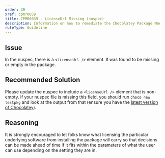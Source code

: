 ```yaml
---
order: 39
xref: cpmr0039
title: CPMR0039 - LicenseUrl Missing (nuspec)
description: Information on how to remediate the Chocolatey Package Moderation Rule 0039
ruleType: Guideline
---
```


<PackageValidatorRuleGuideline />

## Issue

In the nuspec, there is a `<licenseUrl />` element. It was found to be missing or empty in the package.

## Recommended Solution

Please update the nuspec to include a `<licenseUrl />` element that is non-empty. If your nuspec file is missing this field, you should run `choco new testpkg` and look at the output from that (ensure you have the [latest version of Chocolatey](https://community.chocolatey.org/packages?q=id%3Achocolatey)).

## Reasoning

It is strongly encouraged to let folks know what licensing the particular underlying software from installing the package will carry so that decisions can be made ahead of time if it fits within the parameters of what the user can use depending on the setting they are in.